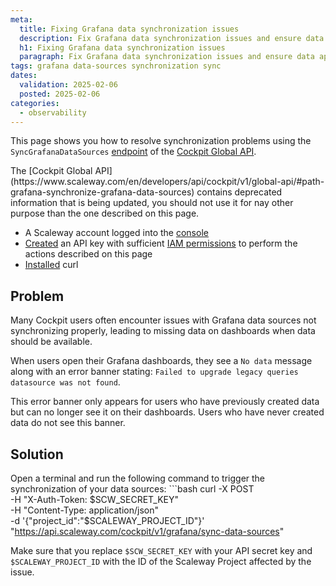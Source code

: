 ```yaml
---
meta:
  title: Fixing Grafana data synchronization issues
  description: Fix Grafana data synchronization issues and ensure data appears on Cockpit dashboards with this troubleshooting guide.
  h1: Fixing Grafana data synchronization issues
  paragraph: Fix Grafana data synchronization issues and ensure data appears on Cockpit dashboards with this troubleshooting guide.
tags: grafana data-sources synchronization sync
dates:
  validation: 2025-02-06
  posted: 2025-02-06
categories:
  - observability
---
```


This page shows you how to resolve synchronization problems using the `SyncGrafanaDataSources` [endpoint](https://www.scaleway.com/en/developers/api/cockpit/v1/global-api/#path-grafana-synchronize-grafana-data-sources) of the [Cockpit Global API](https://www.scaleway.com/en/developers/api/cockpit/v1/global-api/#path-grafana-synchronize-grafana-data-sources).

<Message type="important">
 The [Cockpit Global API](https://www.scaleway.com/en/developers/api/cockpit/v1/global-api/#path-grafana-synchronize-grafana-data-sources) contains deprecated information that is being updated, you should  not use it for nay other purpose than the one described on this page.
</Message>

<Macro id="requirements" />

  - A Scaleway account logged into the [console](https://console.scaleway.com)
  - [Created](/iam/how-to/create-api-keys/) an API key with sufficient [IAM permissions](/iam/reference-content/permission-sets/) to perform the actions described on this page
  - [Installed](https://curl.se/download.html) curl


## Problem

Many Cockpit users often encounter issues with Grafana data sources not synchronizing properly, leading to missing data on dashboards when data should be available.

When users open their Grafana dashboards, they see a `No data` message along with an error banner stating: `Failed to upgrade legacy queries datasource was not found`.

<Lightbox src="scaleway_cpt_grafana_datasources_troubleshooting.webp" alt="Grafana dashboard showing error messages and warning signs of no data found for the user's datasources" />

This error banner only appears for users who have previously created data but can no longer see it on their dashboards. Users who have never created data do not see this banner.


## Solution

Open a terminal and run the following command to trigger the synchronization of your data sources:
    ```bash
    curl -X POST \
    -H "X-Auth-Token: $SCW_SECRET_KEY" \
    -H "Content-Type: application/json" \
    -d '{"project_id":"$SCALEWAY_PROJECT_ID"}' \
    "https://api.scaleway.com/cockpit/v1/grafana/sync-data-sources"

Make sure that you replace `$SCW_SECRET_KEY` with your API secret key and `$SCALEWAY_PROJECT_ID` with the ID of the Scaleway Project affected by the issue.